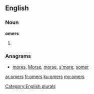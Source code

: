 ==English==

===Noun===
'''omers'''

# {{plural of|omer}}

===Anagrams===
* [[mores#English|mores]], [[Morse#English|Morse]], [[morse#English|morse]], [[s'more#English|s'more]], [[somer#English|somer]]

[[Category:English plurals]]

[[ar:omers]]
[[fr:omers]]
[[ku:omers]]
[[my:omers]]